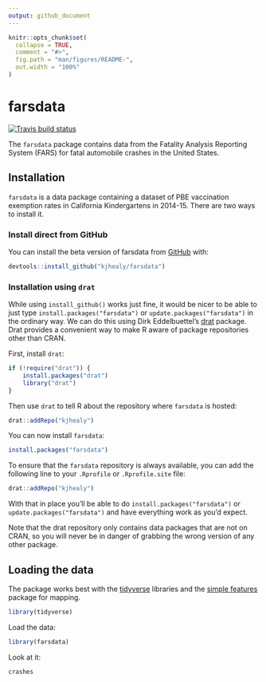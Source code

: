 ```yaml
---
output: github_document
---
```


<!-- README.md is generated from README.Rmd. Please edit that file -->

```r
knitr::opts_chunk$set(
  collapse = TRUE,
  comment = "#>",
  fig.path = "man/figures/README-",
  out.width = "100%"
)
```

# farsdata

<!-- badges: start -->
[![Travis build status](https://travis-ci.org/kjhealy/farsdata.svg?branch=master)](https://travis-ci.org/kjhealy/farsdata)
<!-- badges: end -->

The `farsdata` package contains data from the Fatality Analysis Reporting System (FARS) for fatal automobile crashes in the United States.

## Installation

`farsdata` is a data package containing a dataset of PBE vaccination exemption rates in California Kindergartens in 2014-15. There are two ways to install it.

### Install direct from GitHub

You can install the beta version of farsdata from [GitHub](https://github.com/kjhealy/farsdata) with:

``` r
devtools::install_github("kjhealy/farsdata")
```

### Installation using `drat`

While using `install_github()` works just fine, it would be nicer to be able to just type `install.packages("farsdata")` or `update.packages("farsdata")` in the ordinary way. We can do this using Dirk Eddelbuettel's [drat](http://eddelbuettel.github.io/drat/DratForPackageUsers.html) package. Drat provides a convenient way to make R aware of package repositories other than CRAN.

First, install `drat`:

```r
if (!require("drat")) {
    install.packages("drat")
    library("drat")
}
```

Then use `drat` to tell R about the repository where `farsdata` is hosted:

```r
drat::addRepo("kjhealy")
```

You can now install `farsdata`:

```r
install.packages("farsdata")
```

To ensure that the `farsdata` repository is always available, you can add the following line to your `.Rprofile` or `.Rprofile.site` file:

```r
drat::addRepo("kjhealy")
```

With that in place you'll be able to do `install.packages("farsdata")` or `update.packages("farsdata")` and have everything work as you'd expect. 

Note that the drat repository only contains data packages that are not on CRAN, so you will never be in danger of grabbing the wrong version of any other package.


## Loading the data

The package works best with the [tidyverse](http://tidyverse.org/) libraries and the [simple features](https://r-spatial.github.io/sf/index.html) package for mapping.

```r
library(tidyverse)
```

Load the data:

```r
library(farsdata)
```

Look at it:

```r
crashes
```

